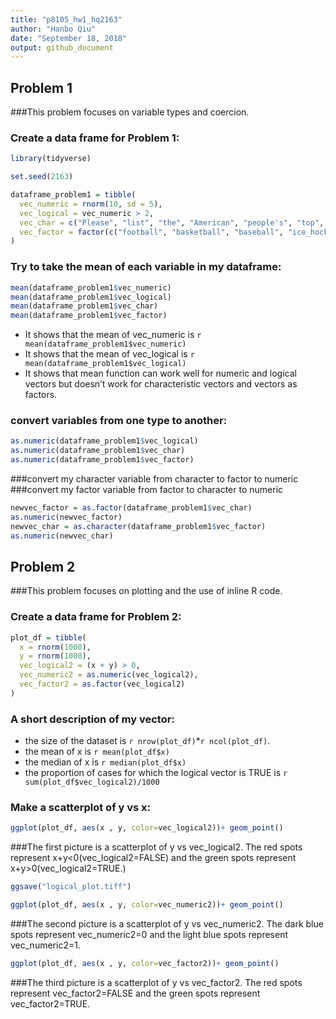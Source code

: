 ```yaml
---
title: "p8105_hw1_hq2163"
author: "Hanbo Qiu"
date: "September 18, 2018"
output: github_document
---
```


Problem 1  
------------------------------------------------------------

###This problem focuses on variable types and coercion.

### Create a data frame for Problem 1:

```r
library(tidyverse)
```

```r
set.seed(2163)

dataframe_problem1 = tibble(
  vec_numeric = rnorm(10, sd = 5),
  vec_logical = vec_numeric > 2,
  vec_char = c("Please", "list", "the", "American", "people's", "top", "four", "most", "popular", "sports"),
  vec_factor = factor(c("football", "basketball", "baseball", "ice_hockey", "football", "basketball", "baseball", "ice_hockey", "football", "basketball"))
)
```
### Try to take the mean of each variable in my dataframe:

```r
mean(dataframe_problem1$vec_numeric)
mean(dataframe_problem1$vec_logical)
mean(dataframe_problem1$vec_char)
mean(dataframe_problem1$vec_factor)
```

* It shows that the mean of vec_numeric is `r mean(dataframe_problem1$vec_numeric)`
* It shows that the mean of vec_logical is `r mean(dataframe_problem1$vec_logical)`
* It shows that mean function can work well for numeric and logical vectors but doesn't work for    characteristic vectors and vectors as factors.

### convert variables from one type to another:

```r
as.numeric(dataframe_problem1$vec_logical)
as.numeric(dataframe_problem1$vec_char)
as.numeric(dataframe_problem1$vec_factor)
```

###convert my character variable from character to factor to numeric
###convert my factor variable from factor to character to numeric

```r
newvec_factor = as.factor(dataframe_problem1$vec_char)
as.numeric(newvec_factor)
newvec_char = as.character(dataframe_problem1$vec_factor)
as.numeric(newvec_char)
```

Problem 2  
-

###This problem focuses on plotting and the use of inline R code.

### Create a data frame for Problem 2:

```r
plot_df = tibble(
  x = rnorm(1000),
  y = rnorm(1000),
  vec_logical2 = (x + y) > 0,
  vec_numeric2 = as.numeric(vec_logical2),
  vec_factor2 = as.factor(vec_logical2)
)
```

### A short description of my vector:

* the size of the dataset is `r nrow(plot_df)`*`r ncol(plot_df)`.
* the mean of x is `r mean(plot_df$x)`
* the median of x is `r median(plot_df$x)`
* the proportion of cases for which the logical vector is TRUE is `r sum(plot_df$vec_logical2)/1000`

### Make a scatterplot of y vs x:

```r
ggplot(plot_df, aes(x , y, color=vec_logical2))+ geom_point()
```

###The first picture is a scatterplot of y vs vec_logical2. The red spots represent x+y<0(vec_logical2=FALSE) and the green spots represent x+y>0(vec_logical2=TRUE.)

```r
ggsave("logical_plot.tiff")
```

```r
ggplot(plot_df, aes(x , y, color=vec_numeric2))+ geom_point()
```

###The second picture is a scatterplot of y vs vec_numeric2. The dark blue spots represent vec_numeric2=0 and the light blue spots represent vec_numeric2=1.

```r
ggplot(plot_df, aes(x , y, color=vec_factor2))+ geom_point()
```

###The third picture is a scatterplot of y vs vec_factor2. The red spots represent vec_factor2=FALSE and the green spots represent vec_factor2=TRUE.

